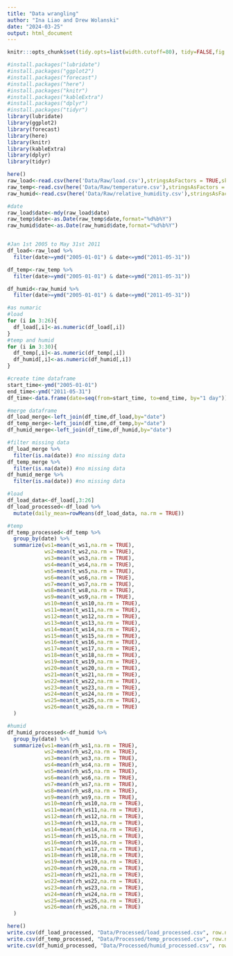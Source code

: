 ```yaml
---
title: "Data wrangling"
author: "Ina Liao and Drew Wolanski"
date: "2024-03-25"
output: html_document
---
```


```r
knitr:::opts_chunk$set(tidy.opts=list(width.cutoff=80), tidy=FALSE,fig.align = "center", dev = "cairo_pdf", fig.pos = "H")
```

```r
#install.packages("lubridate")
#install.packages("ggplot2")
#install.packages("forecast")
#install.packages("here")
#install.packages("knitr")
#install.packages("kableExtra")
#install.packages("dplyr")
#install.packages("tidyr")
library(lubridate)
library(ggplot2)
library(forecast) 
library(here)
library(knitr)
library(kableExtra)
library(dplyr)
library(tidyr)
```

```r
here()
raw_load<-read.csv(here('Data/Raw/load.csv'),stringsAsFactors = TRUE,skip=0,header=TRUE)
raw_temp<-read.csv(here('Data/Raw/temperature.csv'),stringsAsFactors = TRUE,skip=0,header=TRUE)
raw_humid<-read.csv(here('Data/Raw/relative_humidity.csv'),stringsAsFactors = TRUE,skip=0,header=TRUE)
```

```r
#date
raw_load$date<-mdy(raw_load$date)
raw_temp$date<-as.Date(raw_temp$date,format="%d%b%Y")
raw_humid$date<-as.Date(raw_humid$date,format="%d%b%Y")


#Jan 1st 2005 to May 31st 2011
df_load<-raw_load %>%
  filter(date>=ymd("2005-01-01") & date<=ymd("2011-05-31"))

df_temp<-raw_temp %>%
  filter(date>=ymd("2005-01-01") & date<=ymd("2011-05-31"))

df_humid<-raw_humid %>%
  filter(date>=ymd("2005-01-01") & date<=ymd("2011-05-31"))

#as numaric
#load
for (i in 3:26){
  df_load[,i]<-as.numeric(df_load[,i])
}
#temp and humid
for (i in 3:30){
  df_temp[,i]<-as.numeric(df_temp[,i])
  df_humid[,i]<-as.numeric(df_humid[,i])
}
```

```r
#create time dataframe
start_time<-ymd("2005-01-01")
end_time<-ymd("2011-05-31")
df_time<-data.frame(date=seq(from=start_time, to=end_time, by="1 day"))

#merge dataframe
df_load_merge<-left_join(df_time,df_load,by="date")
df_temp_merge<-left_join(df_time,df_temp,by="date")
df_humid_merge<-left_join(df_time,df_humid,by="date")

#filter missing data
df_load_merge %>%
  filter(is.na(date)) #no missing data
df_temp_merge %>%
  filter(is.na(date)) #no missing data
df_humid_merge %>%
  filter(is.na(date)) #no missing data
```

```r
#load
df_load_data<-df_load[,3:26]
df_load_processed<-df_load %>%
  mutate(daily_mean=rowMeans(df_load_data, na.rm = TRUE)) 

#temp
df_temp_processed<-df_temp %>%
  group_by(date) %>%
  summarize(ws1=mean(t_ws1,na.rm = TRUE),
            ws2=mean(t_ws2,na.rm = TRUE),
            ws3=mean(t_ws3,na.rm = TRUE),
            ws4=mean(t_ws4,na.rm = TRUE),
            ws5=mean(t_ws5,na.rm = TRUE),
            ws6=mean(t_ws6,na.rm = TRUE),
            ws7=mean(t_ws7,na.rm = TRUE),
            ws8=mean(t_ws8,na.rm = TRUE),
            ws9=mean(t_ws9,na.rm = TRUE),
            ws10=mean(t_ws10,na.rm = TRUE),
            ws11=mean(t_ws11,na.rm = TRUE),
            ws12=mean(t_ws12,na.rm = TRUE),
            ws13=mean(t_ws13,na.rm = TRUE),
            ws14=mean(t_ws14,na.rm = TRUE),
            ws15=mean(t_ws15,na.rm = TRUE),
            ws16=mean(t_ws16,na.rm = TRUE),
            ws17=mean(t_ws17,na.rm = TRUE),
            ws18=mean(t_ws18,na.rm = TRUE),
            ws19=mean(t_ws19,na.rm = TRUE),
            ws20=mean(t_ws20,na.rm = TRUE),
            ws21=mean(t_ws21,na.rm = TRUE),
            ws22=mean(t_ws22,na.rm = TRUE),
            ws23=mean(t_ws23,na.rm = TRUE),
            ws24=mean(t_ws24,na.rm = TRUE),
            ws25=mean(t_ws25,na.rm = TRUE),
            ws26=mean(t_ws26,na.rm = TRUE)
  )

#humid
df_humid_processed<-df_humid %>%
  group_by(date) %>%
  summarize(ws1=mean(rh_ws1,na.rm = TRUE),
            ws2=mean(rh_ws2,na.rm = TRUE),
            ws3=mean(rh_ws3,na.rm = TRUE),
            ws4=mean(rh_ws4,na.rm = TRUE),
            ws5=mean(rh_ws5,na.rm = TRUE),
            ws6=mean(rh_ws6,na.rm = TRUE),
            ws7=mean(rh_ws7,na.rm = TRUE),
            ws8=mean(rh_ws8,na.rm = TRUE),
            ws9=mean(rh_ws9,na.rm = TRUE),
            ws10=mean(rh_ws10,na.rm = TRUE),
            ws11=mean(rh_ws11,na.rm = TRUE),
            ws12=mean(rh_ws12,na.rm = TRUE),
            ws13=mean(rh_ws13,na.rm = TRUE),
            ws14=mean(rh_ws14,na.rm = TRUE),
            ws15=mean(rh_ws15,na.rm = TRUE),
            ws16=mean(rh_ws16,na.rm = TRUE),
            ws17=mean(rh_ws17,na.rm = TRUE),
            ws18=mean(rh_ws18,na.rm = TRUE),
            ws19=mean(rh_ws19,na.rm = TRUE),
            ws20=mean(rh_ws20,na.rm = TRUE),
            ws21=mean(rh_ws21,na.rm = TRUE),
            ws22=mean(rh_ws22,na.rm = TRUE),
            ws23=mean(rh_ws23,na.rm = TRUE),
            ws24=mean(rh_ws24,na.rm = TRUE),
            ws25=mean(rh_ws25,na.rm = TRUE),
            ws26=mean(rh_ws26,na.rm = TRUE)
  )

```

```r
here()
write.csv(df_load_processed, "Data/Processed/load_processed.csv", row.names = TRUE)
write.csv(df_temp_processed, "Data/Processed/temp_processed.csv", row.names = TRUE)
write.csv(df_humid_processed, "Data/Processed/humid_processed.csv", row.names = TRUE)
```
